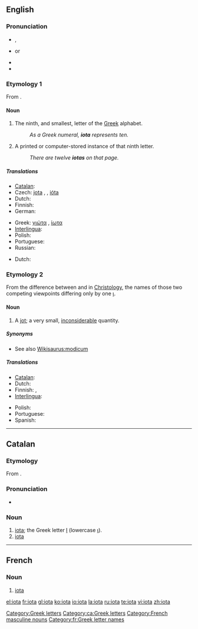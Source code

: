 {{was wotd|2008|June|8}}
{{also|Iota}}
==English==
{{letter_disp2|theta|[[Image:Greek_uc_iota.png|20px]][[Image:Greek_lc_iota.png|18px]]|kappa|γιώτα|Ι|ι|grc=ἰῶτα}}

===Pronunciation===
* {{a|UK}} {{IPA|/aɪˈəʊtə/}}, {{SAMPA|/aI"@U.t@/}}
* {{a|US}} {{IPA|/aɪˈoʊtə/}} or {{IPA|/ajˈowɾə/}}
* {{audio|en-us-iota.ogg|Audio (US)}}
* {{rhymes|əʊtə}}

===Etymology 1===
From {{etyl|grc|en}} {{term|ἰῶτα|tr=iōta|lang=grc|sc=polytonic}}.

====Noun====
{{en-noun|s|-}}

# {{uncountable}} The ninth, and smallest, letter of the [[Greek]] alphabet.
#: ''As a Greek numeral, '''iota''' represents ten.''
# {{countable}} A printed or computer-stored instance of that ninth letter.
#: ''There are twelve '''iotas''' on that page.''

=====Translations=====
{{trans-top|Greek letter}}
* [[Catalan]]: {{t-|ca|iota|f}}
* Czech: [[jota]] {{f}}, {{t-|cs|iota|f}}, [[ióta]] {{f}}
* Dutch: {{t-|nl|jota|c}}
* Finnish: {{t-|fi|iota}}
* German: {{t-|de|Jota|n}}
{{trans-mid}}
* Greek: [[γιώτα]] {{n}}, [[ίωτα]] {{n}}
* [[Interlingua]]: {{t-|ia|iota|xs=Interlingua}}
* Polish: {{t+|pl|jota|f}}
* Portuguese: {{t-|pt|iota|m}}
* Russian: {{t+|ru|йота|f|tr=jóta|sc=Cyrl}}
{{trans-bottom}}

{{trans-top|instance of the letter}}
* Dutch: {{t-|nl|jota|c}}
{{trans-mid}}
{{trans-bottom}}

===Etymology 2===
From the difference between {{term|ὁμοούσιος|tr=homoousios|sc=Grek||same substance|lang=grc}} and {{term|ὁμοιούσιος|tr=homoiousios|sc=Grek||similar substance|lang=grc}} in [[Christology]], the names of those two competing viewpoints differing only by one [[ι]].
{{rfe| in which language was this distinction made?  Latin?  Hebrew?  Greek?}}

====Noun====
{{en-noun|s|-}}

# {{countable}} A [[jot]]; a very small, [[inconsiderable]] quantity.

=====Synonyms=====
* See also [[Wikisaurus:modicum]]

=====Translations=====
{{trans-top|small amount}}
* [[Catalan]]: {{t-|ca|iota|f}}
* Dutch: {{t-|nl|jota|c}}
* Finnish: {{t-|fi|hitunen}}, {{t-|fi|hiven}}
* [[Interlingua]]: {{t-|ia|iota|xs=Interlingua}}
{{trans-mid}}
* Polish: {{t+|pl|jota|f}}
* Portuguese: {{t+|pt|pingo|m}}
* Spanish: {{t+|es|poco}}
{{trans-bottom}}

[[Category:Greek letters]]

----

==Catalan==

===Etymology===
From {{etyl|grc|ca}} {{term|ἰῶτα|tr=iōta|lang=grc|sc=polytonic}}.

===Pronunciation===
* {{hyphenation|io|ta}}

===Noun===
{{ca-noun|f|iotes}}

# [[#English|iota]]; the Greek letter [[Ι]] (lowercase [[ι]]).
# [[#English|iota]] {{gloss|small amount}}

[[Category:ca:Greek letters]]

----

==French==

===Noun===
{{infl|fr|noun}} {{m|inv}}

# [[#English|iota]] {{gloss|Greek letter}}

[[Category:French masculine nouns]]
[[Category:fr:Greek letter names]]

[[el:iota]]
[[fr:iota]]
[[gl:iota]]
[[ko:iota]]
[[io:iota]]
[[la:iota]]
[[ru:iota]]
[[te:iota]]
[[vi:iota]]
[[zh:iota]]